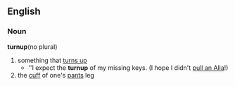 ==English==
===Noun===
'''turnup'''(no plural)
# something that [[turn up|turns up]]
#*''I expect the '''turnup''' of my missing keys.  (I hope I didn't [[pull an Alia]]!)
# the [[cuff]] of one's [[pants]] leg